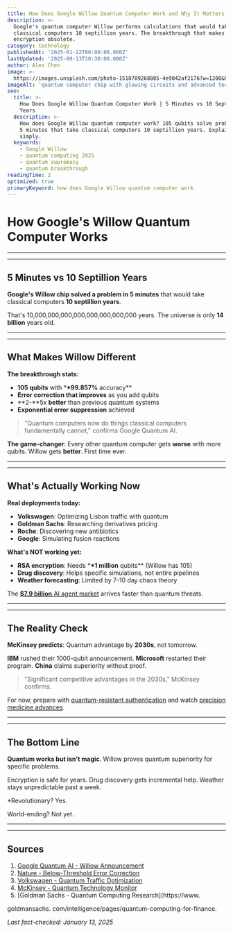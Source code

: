 ```yaml
---
title: How Does Google Willow Quantum Computer Work and Why It Matters 2025
description: >-
  Google's quantum computer Willow performs calculations that would take
  classical computers 10 septillion years. The breakthrough that makes
  encryption obsolete.
category: technology
publishedAt: '2025-01-22T00:00:00.000Z'
lastUpdated: '2025-09-13T20:30:00.000Z'
author: Alex Chen
image: >-
  https://images.unsplash.com/photo-1518709268805-4e9042af2176?w=1200&h=630&fit=crop
imageAlt: 'quantum computer chip with glowing circuits and advanced technology'
seo:
  title: >-
    How Does Google Willow Quantum Computer Work | 5 Minutes vs 10 Septillion
    Years
  description: >-
    How does Google Willow quantum computer work? 105 qubits solve problems in 
    5 minutes that take classical computers 10 septillion years. Explained
    simply.
  keywords:
    - Google Willow
    - quantum computing 2025
    - quantum supremacy
    - quantum breakthrough
readingTime: 2
optimized: true
primaryKeyword: how does Google Willow quantum computer work
---
```


# How Google's Willow Quantum Computer Works

---

---

## **5 M**inutes vs 10 Septillion Years

**Google's Willow chip solved a problem in **5 m**inutes** that would take classical computers **10 septillion years**.

That's 10,000,000,000,000,000,000,000,000 years. The universe is only **14 billion** years old.

---

---

## What Makes Willow Different

**The breakthrough stats:**

- **105 qubits** with \***\*99.857%** accuracy\*\*
- **Error correction that improves** as you add qubits
- **2-**5x **better** than previous quantum systems
- **Exponential error suppression** achieved

>

> "Quantum computers now do things classical computers fundamentally cannot,"
> confirms Google Quantum AI.

**The game-changer**: Every other quantum computer gets **worse** with more qubits. Willow gets **better**. First time ever.

---

---

## What's Actually Working Now

**Real deployments today:**

- **Volkswagen**: Optimizing Lisbon traffic with quantum
- **Goldman Sachs**: Researching derivatives pricing
- **Roche**: Discovering new antibiotics
- **Google**: Simulating fusion reactions

**What's NOT working yet:**

- **RSA encryption**: Needs \***\*1 million** qubits\*\* (Willow has 105)
- **Drug discovery**: Helps specific simulations, not entire pipelines
- **Weather forecasting**: Limited by 7-10 day chaos theory

The [**$7.9 billion** AI agent market](/technology/ai-agents-revolution-13-billion-market-taking-over-2025) arrives faster than quantum threats.

---

---

## The Reality Check

**McKinsey predicts**: Quantum advantage by **2030s**, not tomorrow.

**IBM** rushed their 1000-qubit announcement. **Microsoft** restarted their program. **China** claims superiority without proof.

> "Significant competitive advantages in the 2030s," McKinsey confirms.

For now, prepare with [quantum-resistant authentication](/technology/web3-authentication-replaces-passwords) and watch [precision medicine advances](/health/precision-medicine-revolution-2025).

---

---

## The Bottom Line

**Quantum works but isn't magic**. Willow proves quantum superiority for specific problems.

Encryption is safe for years. Drug discovery gets incremental help. Weather stays unpredictable past a week.

\*Revolutionary? Yes.

World-ending? Not yet.

---

---

## Sources

1. [Google Quantum AI - Willow Announcement](https://blog.google/technology/research/google-willow-quantum-chip/)
2. [Nature - Below-Threshold Error Correction](https://www.nature.com/articles/s41586-024-07535-5)
3. [Volkswagen - Quantum Traffic Optimization](https://www.volkswagen-newsroom.com/en/quantum-computing-traffic-optimization)
4. [McKinsey - Quantum Technology Monitor](https://www.mckinsey.com/capabilities/mckinsey-digital/our-insights/quantum-computing-funding-remains-strong-but-talent-gap-raises-concern)
5. [Goldman Sachs - Quantum Computing Research](https://www.

goldmansachs. com/intelligence/pages/quantum-computing-for-finance.

_Last fact-checked: January 13, 2025_
